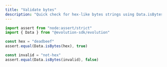 ```yaml
---
title: "Validate bytes"
description: "Quick check for hex-like bytes strings using Data.isBytes."
---
```


```typescript
import assert from "node:assert/strict"
import { Data } from "@evolution-sdk/evolution"

const hex = "deadbeef"
assert.equal(Data.isBytes(hex), true)

const invalid = "not-hex"
assert.equal(Data.isBytes(invalid), false)

```
